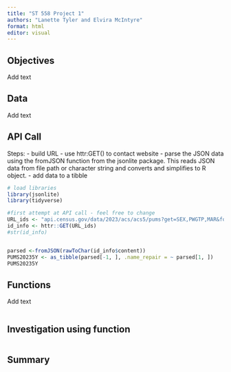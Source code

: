 ```yaml
---
title: "ST 558 Project 1"
authors: "Lanette Tyler and Elvira McIntyre"
format: html
editor: visual
---
```


## Objectives

Add text

## Data

Add text

## API Call

Steps:
- build URL
- use httr:GET() to contact website
- parse the JSON data using the fromJSON function from the jsonlite package. This reads JSON data from file path or character string and converts and simplifies to R object. 
- add data to a tibble

```r
# load libraries
library(jsonlite)
library(tidyverse)

#first attempt at API call - feel free to change
URL_ids <- "api.census.gov/data/2023/acs/acs5/pums?get=SEX,PWGTP,MAR&for=state:1&SCHL=24"
id_info <- httr::GET(URL_ids)
#str(id_info)


parsed <-fromJSON(rawToChar(id_info$content))
PUMS20235Y <- as_tibble(parsed[-1, ], .name_repair = ~ parsed[1, ])
PUMS20235Y
```

## Functions
 Add text

```r

```

## Investigation using function
 
```r

```

## Summary
